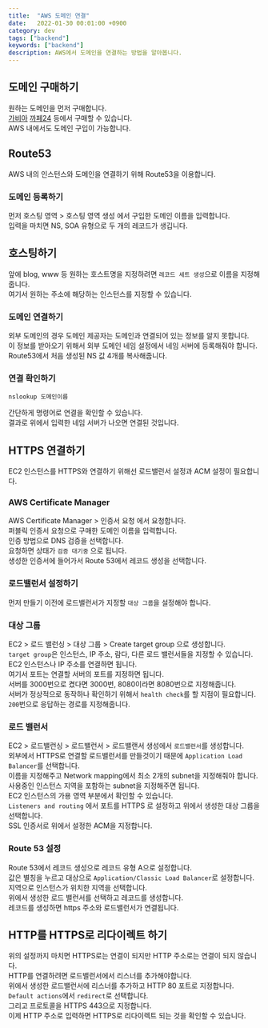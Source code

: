 ```yaml
---
title:  "AWS 도메인 연결"
date:   2022-01-30 00:01:00 +0900
category: dev
tags: ["backend"]
keywords: ["backend"]
description: AWS에서 도메인을 연결하는 방법을 알아봅니다.
---
```


## 도메인 구매하기
원하는 도메인을 먼저 구매합니다.  
[가비아](https://www.gabia.com) [까페24](https://hosting.cafe24.com/) 등에서 구매할 수 있습니다.  
AWS 내에서도 도메인 구입이 가능합니다.  

## Route53
AWS 내의 인스턴스와 도메인을 연결하기 위해 Route53을 이용합니다.

### 도메인 등록하기
먼저 호스팅 영역 > 호스팅 영역 생성 에서 구입한 도메인 이름을 입력합니다.  
입력을 마치면 NS, SOA 유형으로 두 개의 레코드가 생깁니다.

## 호스팅하기
앞에 blog, www 등 원하는 호스트명을 지정하려면 `레코드 세트 생성`으로 이름을 지정해줍니다.  
여기서 원하는 주소에 해당하는 인스턴스를 지정할 수 있습니다.  

### 도메인 연결하기
외부 도메인의 경우 도메인 제공자는 도메인과 연결되어 있는 정보를 알지 못합니다.  
이 정보를 받아오기 위해서 외부 도메인 네임 설정에서 네임 서버에 등록해줘야 합니다.  
Route53에서 처음 생성된 NS 값 4개를 복사해줍니다.  

### 연결 확인하기  
```shell
nslookup 도메인이름
```
간단하게 명령어로 연결을 확인할 수 있습니다.  
결과로 위에서 입력한 네임 서버가 나오면 연결된 것입니다.

## HTTPS 연결하기
EC2 인스턴스를 HTTPS와 연결하기 위해선 로드밸런서 설정과 ACM 설정이 필요합니다.  

### AWS Certificate Manager
AWS Certificate Manager > 인증서 요청 에서 요청합니다.  
퍼블릭 인증서 요청으로 구매한 도메인 이름을 입력합니다.  
인증 방법으로 DNS 검증을 선택합니다.  
요청하면 상태가 `검증 대기중` 으로 됩니다.  
생성한 인증서에 들어가서 Route 53에서 레코드 생성을 선택합니다.

### 로드밸런서 설정하기
먼저 만들기 이전에 로드밸런서가 지정할 `대상 그룹`을 설정해야 합니다.  

### 대상 그룹
EC2 > 로드 밸런싱 > 대상 그룹 > Create target group 으로 생성합니다.  
`target group`은 인스턴스, IP 주소, 람다, 다른 로드 밸런서들을 지정할 수 있습니다.  
EC2 인스턴스나 IP 주소를 연결하면 됩니다.  
여기서 포트는 연결할 서버의 포트를 지정하면 됩니다.  
서버를 3000번으로 켰다면 3000번, 8080이라면 8080번으로 지정해줍니다.  
서버가 정상적으로 동작하나 확인하기 위해서 `health check`를 할 지점이 필요합니다.  
`200`번으로 응답하는 경로를 지정해줍니다.  

### 로드 밸런서
EC2 > 로드밸런싱 > 로드밸런서 > 로드밸랜서 생성에서 `로드밸런서`를 생성합니다.   
외부에서 HTTPS로 연결할 로드밸런서를 만들것이기 때문에 `Application Load Balancer`를 선택합니다.  
이름을 지정해주고 Network mapping에서 최소 2개의 subnet을 지정해줘야 합니다.  
사용중인 인스턴스 지역을 포함하는 subnet을 지정해주면 됩니다.  
EC2 인스턴스의 가용 영역 부분에서 확인할 수 있습니다.  
`Listeners and routing` 에서 포트를 HTTPS 로 설정하고 위에서 생성한 대상 그룹을 선택합니다.  
SSL 인증서로 위에서 설정한 ACM을 지정합니다.  

### Route 53 설정
Route 53에서 레코드 생성으로 레코드 유형 A으로 설정합니다.  
값은 별칭을 누르고 대상으로 `Application/Classic Load Balancer`로 설정합니다.  
지역으로 인스턴스가 위치한 지역을 선택합니다.  
위에서 생성한 로드 밸런서를 선택하고 레코드를 생성합니다.  
레코드를 생성하면 https 주소와 로드밸런서가 연결됩니다.  

## HTTP를 HTTPS로 리다이렉트 하기
위의 설정까지 마치면 HTTPS로는 연결이 되지만 HTTP 주소로는 연결이 되지 않습니다.  
HTTP를 연결하려면 로드밸런서에서 리스너를 추가해야합니다.  
위에서 생성한 로드밸런서에 리스너를 추가하고 HTTP 80 포트로 지정합니다.  
`Default actions`에서 `redirect`로 선택합니다.  
그리고 프로토콜을 HTTPS 443으로 지정합니다.  
이제 HTTP 주소로 입력하면 HTTPS로 리다이렉트 되는 것을 확인할 수 있습니다.  

